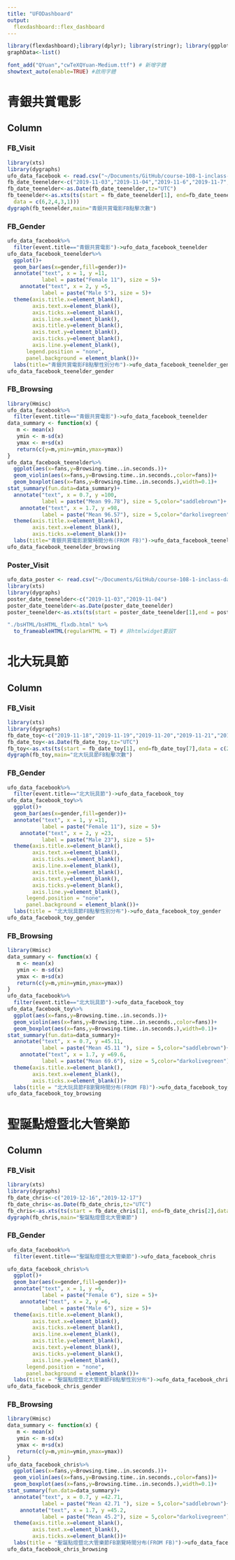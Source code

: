 ```yaml
---
title: "UFODashboard"
output: 
  flexdashboard::flex_dashboard
---
```


```r
library(flexdashboard);library(dplyr); library(stringr); library(ggplot2); library(plotly); library(lubridate); library(readr); library(tidyr); library(showtext); library(colorspace); library(scales); library(magick); library(sf); library(rmapshaper); library(osmdata)
graphData<-list()

font_add("QYuan","cwTeXQYuan-Medium.ttf") # 新增字體
showtext_auto(enable=TRUE) #啟用字體
```

青銀共賞電影
=====================================  

Column{.tabset .tabset-fade}
-------------------------------------
    
###  FB_Visit

```r
library(xts)
library(dygraphs)
ufo_data_facebook <- read.csv("~/Documents/GitHub/course-108-1-inclass-datavisualization/shiny/ufo_data_facebook.csv")
fb_date_teenelder<-c("2019-11-03","2019-11-04","2019-11-6","2019-11-7","2019-11-8")
fb_date_teenelder<-as.Date(fb_date_teenelder,tz="UTC")
fb_teenelder<-as.xts(ts(start = fb_date_teenelder[1], end=fb_date_teenelder[5],
  data = c(6,2,4,3,1)))
dygraph(fb_teenelder,main="青銀共賞電影FB點擊次數")
```
   
###  FB_Gender
```r
ufo_data_facebook%>%
  filter(event.title=="青銀共賞電影")->ufo_data_facebook_teenelder
ufo_data_facebook_teenelder%>%
  ggplot()+
  geom_bar(aes(x=gender,fill=gender))+
  annotate("text", x = 1, y =11, 
           label = paste("Female 11"), size = 5)+
    annotate("text", x = 2, y =5, 
           label = paste("Male 5"), size = 5)+
  theme(axis.title.x=element_blank(),
        axis.text.x=element_blank(),
        axis.ticks.x=element_blank(),
        axis.line.x=element_blank(),
        axis.title.y=element_blank(),
        axis.text.y=element_blank(),
        axis.ticks.y=element_blank(),
        axis.line.y=element_blank(),
      legend.position = "none",
      panel.background = element_blank())+
  labs(title="青銀共賞電影FB點擊性別分布")->ufo_data_facebook_teenelder_gender
ufo_data_facebook_teenelder_gender
```

### FB_Browsing
```r
library(Hmisc)
ufo_data_facebook%>%
  filter(event.title=="青銀共賞電影")->ufo_data_facebook_teenelder
data_summary <- function(x) {
   m <- mean(x)
   ymin <- m-sd(x)
   ymax <- m+sd(x)
   return(c(y=m,ymin=ymin,ymax=ymax))
}
ufo_data_facebook_teenelder%>%
  ggplot(aes(x=fans,y=Browsing.time..in.seconds.))+
  geom_violin(aes(x=fans,y=Browsing.time..in.seconds.,color=fans))+
  geom_boxplot(aes(x=fans,y=Browsing.time..in.seconds.),width=0.1)+
stat_summary(fun.data=data_summary)+
  annotate("text", x = 0.7, y =100, 
           label = paste("Mean 99.78"), size = 5,color="saddlebrown")+
    annotate("text", x = 1.7, y =98, 
           label = paste("Mean 96.57"), size = 5,color="darkolivegreen")+
  theme(axis.title.x=element_blank(),
        axis.text.x=element_blank(),
        axis.ticks.x=element_blank())+
  labs(title="青銀共賞電影瀏覽時間分布(FROM FB)")->ufo_data_facebook_teenelder_browsing
ufo_data_facebook_teenelder_browsing
```

###  Poster_Visit
```r
ufo_data_poster <- read.csv("~/Documents/GitHub/course-108-1-inclass-datavisualization/shiny/ufo_data_poster.csv")
library(xts)
library(dygraphs)
poster_date_teenelder<-c("2019-11-03","2019-11-04")
poster_date_teenelder<-as.Date(poster_date_teenelder)
poster_teenelder<-as.xts(ts(start = poster_date_teenelder[1],end = poster_date_teenelder[2]))
```

```r
"./bsHTML/bsHTML_flxdb.html" %>%
  to_frameableHTML(regularHTML = T) # 非htmlwidget要設T
```
北大玩具節
=====================================  

Column{.tabset .tabset-fade}
-------------------------------------
###  FB_Visit

```r
library(xts)
library(dygraphs)
fb_date_toy<-c("2019-11-18","2019-11-19","2019-11-20","2019-11-21","2019-11-22","2019-11-23","2019-11-27")
fb_date_toy<-as.Date(fb_date_toy,tz="UTC")
fb_toy<-as.xts(ts(start = fb_date_toy[1], end=fb_date_toy[7],data = c(2,6,4,3,10,5,4)))
dygraph(fb_toy,main="北大玩具節FB點擊次數") 
```

###  FB_Gender
```r
ufo_data_facebook%>%
  filter(event.title=="北大玩具節")->ufo_data_facebook_toy
ufo_data_facebook_toy%>%
  ggplot()+
  geom_bar(aes(x=gender,fill=gender))+
  annotate("text", x = 1, y =11, 
           label = paste("Female 11"), size = 5)+
    annotate("text", x = 2, y =23, 
           label = paste("Male 23"), size = 5)+
  theme(axis.title.x=element_blank(),
        axis.text.x=element_blank(),
        axis.ticks.x=element_blank(),
        axis.line.x=element_blank(),
        axis.title.y=element_blank(),
        axis.text.y=element_blank(),
        axis.ticks.y=element_blank(),
        axis.line.y=element_blank(),
      legend.position = "none",
      panel.background = element_blank())+
  labs(title = "北大玩具節FB點擊性別分布")->ufo_data_facebook_toy_gender
ufo_data_facebook_toy_gender

```

### FB_Browsing
```r
library(Hmisc)
data_summary <- function(x) {
   m <- mean(x)
   ymin <- m-sd(x)
   ymax <- m+sd(x)
   return(c(y=m,ymin=ymin,ymax=ymax))
}
ufo_data_facebook%>%
  filter(event.title=="北大玩具節")->ufo_data_facebook_toy
ufo_data_facebook_toy%>%
  ggplot(aes(x=fans,y=Browsing.time..in.seconds.))+
  geom_violin(aes(x=fans,y=Browsing.time..in.seconds.,color=fans))+
  geom_boxplot(aes(x=fans,y=Browsing.time..in.seconds.),width=0.1)+
stat_summary(fun.data=data_summary)+
  annotate("text", x = 0.7, y =45.11, 
           label = paste("Mean 45.11 "), size = 5,color="saddlebrown")+
    annotate("text", x = 1.7, y =69.6, 
           label = paste("Mean 69.6"), size = 5,color="darkolivegreen")+
  theme(axis.title.x=element_blank(),
        axis.text.x=element_blank(),
        axis.ticks.x=element_blank())+
  labs(title = "北大玩具節FB瀏覽時間分布(FROM FB)")->ufo_data_facebook_toy_browsing
ufo_data_facebook_toy_browsing
```



聖誕點燈暨北大管樂節
=====================================  

Column{.tabset .tabset-fade}
-------------------------------------
###  FB_Visit
```r
library(xts)
library(dygraphs)
fb_date_chris<-c("2019-12-16","2019-12-17")
fb_date_chris<-as.Date(fb_date_chris,tz="UTC")
fb_chris<-as.xts(ts(start = fb_date_chris[1], end=fb_date_chris[2],data = c(3,9)))
dygraph(fb_chris,main="聖誕點燈暨北大管樂節") 
```

###  FB_Gender
```r
ufo_data_facebook%>%
  filter(event.title=="聖誕點燈暨北大管樂節")->ufo_data_facebook_chris

ufo_data_facebook_chris%>%
  ggplot()+
  geom_bar(aes(x=gender,fill=gender))+
  annotate("text", x = 1, y =6, 
           label = paste("Female 6"), size = 5)+
    annotate("text", x = 2, y =6, 
           label = paste("Male 6"), size = 5)+
  theme(axis.title.x=element_blank(),
        axis.text.x=element_blank(),
        axis.ticks.x=element_blank(),
        axis.line.x=element_blank(),
        axis.title.y=element_blank(),
        axis.text.y=element_blank(),
        axis.ticks.y=element_blank(),
        axis.line.y=element_blank(),
      legend.position = "none",
      panel.background = element_blank())+
  labs(title = "聖誕點燈暨北大管樂節FB點擊性別分布")->ufo_data_facebook_chris_gender
ufo_data_facebook_chris_gender

```

### FB_Browsing
```r
library(Hmisc)
data_summary <- function(x) {
   m <- mean(x)
   ymin <- m-sd(x)
   ymax <- m+sd(x)
   return(c(y=m,ymin=ymin,ymax=ymax))
}
ufo_data_facebook_chris%>%
  ggplot(aes(x=fans,y=Browsing.time..in.seconds.))+
  geom_violin(aes(x=fans,y=Browsing.time..in.seconds.,color=fans))+
  geom_boxplot(aes(x=fans,y=Browsing.time..in.seconds.),width=0.1)+
stat_summary(fun.data=data_summary)+
  annotate("text", x = 0.7, y =42.71, 
           label = paste("Mean 42.71 "), size = 5,color="saddlebrown")+
    annotate("text", x = 1.7, y =45.2, 
           label = paste("Mean 45.2"), size = 5,color="darkolivegreen")+
  theme(axis.title.x=element_blank(),
        axis.text.x=element_blank(),
        axis.ticks.x=element_blank())+
  labs(title = "聖誕點燈暨北大管樂節FB瀏覽時間分布(FROM FB)")->ufo_data_facebook_chris_browsing
ufo_data_facebook_chris_browsing
```


